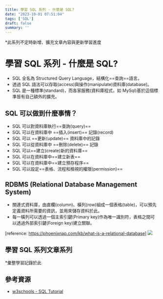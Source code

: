 ```yaml
---
title: 學習 SQL 系列 - 什麼是 SQL?
date: "2023-10-01 07:51:04"
tags: ['SQL']
draft: false
summary: ''
---
```


\*此系列不定時新增、擴充文章內容與更新學習進度

# 學習 SQL 系列 - 什麼是 SQL?

- SQL 全名為 Structured Query Language，結構化==查詢==語言。
- 透過 SQL 語法可以存取(access)與操作(manipulate)資料庫(database)。
- SQL 是一種標準(standard)，而各家服務(資料庫程式，如 MySql)基於這個標準皆有自己額外的擴充。

## SQL 可以做到什麼事情？

- SQL 可以對資料庫執行==查詢(query)==
- SQL 可以在資料庫中 ==插入(insert)== 記錄(record)
- SQL 可以 ==更新(update)== 資料庫中的記錄
- SQL 可以從資料庫中 ==刪除(delete)== 記錄
- SQL 可以==建立(create)新的資料庫==
- SQL 可以在資料庫中==建立新表==
- SQL 可以在資料庫中==建立預存程序==
- SQL 可以設定==表格、流程和檢視的權限(permission)==

## RDBMS (Relational Database Management System)

- 關連式資料庫，由直欄(column)、橫列(row)組成一個表格(table)，可以預先定義資料所需要的資訊，並用來儲存資料於此。
- 每一橫列可以透過一個主索引鍵(Primary key)作為唯一識別符，表格之間可以透過外部索引鍵(Foreign key)建立關聯。

[reference: https://phoenixnap.com/kb/what-is-a-relational-database]
![](https://phoenixnap.com/kb/wp-content/uploads/2021/06/relational-database-table-elements.png)

## 學習 SQL 系列文章系列

\*彙整學習記錄於此

## 參考資源

- [w3schools - SQL Tutorial](https://www.w3schools.com/sql/sql_intro.asp)
